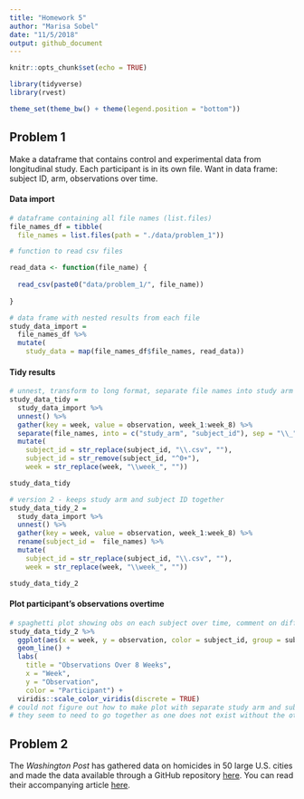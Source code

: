 ```yaml
---
title: "Homework 5"
author: "Marisa Sobel"
date: "11/5/2018"
output: github_document
---
```


```r
knitr::opts_chunk$set(echo = TRUE)

library(tidyverse)
library(rvest)

theme_set(theme_bw() + theme(legend.position = "bottom"))
```

## Problem 1

Make a dataframe that contains control and experimental data from longitudinal study. Each participant is in its own file. Want in data frame: subject ID, arm, observations over time. 

#### Data import

```r
# dataframe containing all file names (list.files)
file_names_df = tibble(
  file_names = list.files(path = "./data/problem_1"))

# function to read csv files

read_data <- function(file_name) {
  
  read_csv(paste0("data/problem_1/", file_name))
  
}

# data frame with nested results from each file 
study_data_import = 
  file_names_df %>% 
  mutate(
    study_data = map(file_names_df$file_names, read_data))
```

#### Tidy results 

```r
# unnest, transform to long format, separate file names into study arm and subject ID
study_data_tidy = 
  study_data_import %>% 
  unnest() %>% 
  gather(key = week, value = observation, week_1:week_8) %>% 
  separate(file_names, into = c("study_arm", "subject_id"), sep = "\\_") %>% 
  mutate(
    subject_id = str_replace(subject_id, "\\.csv", ""),
    subject_id = str_remove(subject_id, "^0+"), 
    week = str_replace(week, "\\week_", "")) 

study_data_tidy

# version 2 - keeps study arm and subject ID together
study_data_tidy_2 = 
  study_data_import %>% 
  unnest() %>% 
  gather(key = week, value = observation, week_1:week_8) %>% 
  rename(subject_id =  file_names) %>% 
  mutate(
    subject_id = str_replace(subject_id, "\\.csv", ""),
    week = str_replace(week, "\\week_", "")) 

study_data_tidy_2
```

#### Plot participant's observations overtime 

```r
# spaghetti plot showing obs on each subject over time, comment on differences 
study_data_tidy_2 %>% 
  ggplot(aes(x = week, y = observation, color = subject_id, group = subject_id)) + 
  geom_line() +
  labs(
    title = "Observations Over 8 Weeks", 
    x = "Week", 
    y = "Observation", 
    color = "Participant") + 
  viridis::scale_color_viridis(discrete = TRUE)
# could not figure out how to make plot with separate study arm and subject ID
# they seem to need to go together as one does not exist without the other
```

## Problem 2

The *Washington Post* has gathered data on homicides in 50 large U.S. cities and made the data available through a GitHub repository [here](https://github.com/washingtonpost/data-homicides). You can read their accompanying article [here](https://www.washingtonpost.com/graphics/2018/investigations/where-murders-go-unsolved/). 


